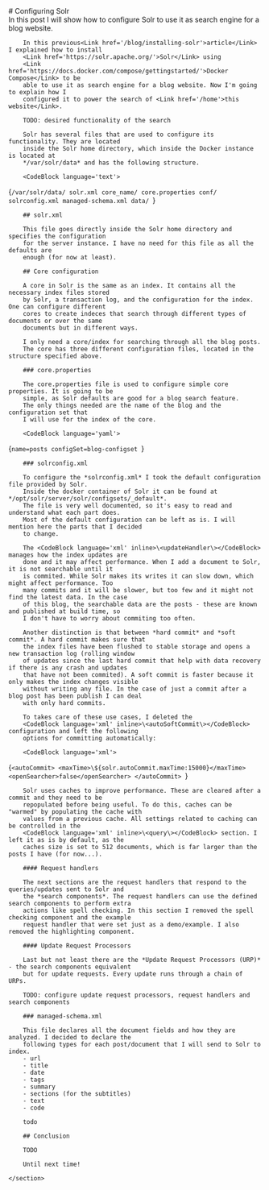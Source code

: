 <div>
    <section id='post-intro'>
        # Configuring Solr
        <PublishDate year={2024} month={10} day={11}/>
        <Tags list={['development', 'solr', 'search']}/>
        <Summary>
            In this post I will show how to configure 
            <Link href='https://solr.apache.org/'>Solr</Link> to use it as search engine for a blog
            website.
        </Summary>
        <ContentTable/>
    </section>
    <section id='post-content'>

        In this previous<Link href='/blog/installing-solr'>article</Link> I explained how to install 
        <Link href='https://solr.apache.org/'>Solr</Link> using 
        <Link href='https://docs.docker.com/compose/gettingstarted/'>Docker Compose</Link> to be 
        able to use it as search engine for a blog website. Now I'm going to explain how I 
        configured it to power the search of <Link href='/home'>this website</Link>.

        TODO: desired functionality of the search

        Solr has several files that are used to configure its functionality. They are located 
        inside the Solr home directory, which inside the Docker instance is located at 
        */var/solr/data* and has the following structure.

        <CodeBlock language='text'>
{`/var/solr/data/
    solr.xml
    core_name/
        core.properties
        conf/
            solrconfig.xml
            managed-schema.xml
        data/
`}
        </CodeBlock>

        ## solr.xml

        This file goes directly inside the Solr home directory and specifies the configuration 
        for the server instance. I have no need for this file as all the defaults are 
        enough (for now at least).

        ## Core configuration

        A core in Solr is the same as an index. It contains all the necessary index files stored 
        by Solr, a transaction log, and the configuration for the index. One can configure different 
        cores to create indeces that search through different types of documents or over the same 
        documents but in different ways.
        
        I only need a core/index for searching through all the blog posts. 
        The core has three different configuration files, located in the structure specified above.

        ### core.properties

        The core.properties file is used to configure simple core properties. It is going to be 
        simple, as Solr defaults are good for a blog search feature. 
        The only things needed are the name of the blog and the configuration set that 
        I will use for the index of the core.

        <CodeBlock language='yaml'>
{`name=posts
configSet=blog-configset
`}
        </CodeBlock>

        ### solrconfig.xml

        To configure the *solrconfig.xml* I took the default configuration file provided by Solr.
        Inside the docker container of Solr it can be found at */opt/solr/server/solr/configsets/_default*. 
        The file is very well documented, so it's easy to read and understand what each part does. 
        Most of the default configuration can be left as is. I will mention here the parts that I decided 
        to change.

        The <CodeBlock language='xml' inline>\<updateHandler\></CodeBlock> manages how the index updates are 
        done and it may affect performance. When I add a document to Solr, it is not searchable until it 
        is commited. While Solr makes its writes it can slow down, which might affect performance. Too 
        many commits and it will be slower, but too few and it might not find the latest data. In the case 
        of this blog, the searchable data are the posts - these are known and published at build time, so 
        I don't have to worry about commiting too often.
        
        Another distinction is that between *hard commit* and *soft commit*. A hard commit makes sure that 
        the index files have been flushed to stable storage and opens a new transaction log (rolling window 
        of updates since the last hard commit that help with data recovery if there is any crash and updates 
        that have not been commited). A soft commit is faster because it only makes the index changes visible 
        without writing any file. In the case of just a commit after a blog post has been publish I can deal 
        with only hard commits.
        
        To takes care of these use cases, I deleted the 
        <CodeBlock language='xml' inline>\<autoSoftCommit\></CodeBlock> configuration and left the following 
        options for committing automatically:

        <CodeBlock language='xml'>
{`<autoCommit>
    <maxTime>\${solr.autoCommit.maxTime:15000}</maxTime>
    <openSearcher>false</openSearcher>
</autoCommit>
`}
        </CodeBlock>

        Solr uses caches to improve performance. These are cleared after a commit and they need to be 
        repopulated before being useful. To do this, caches can be "warmed" by populating the cache with 
        values from a previous cache. All settings related to caching can be controlled in the 
        <CodeBlock language='xml' inline>\<query\></CodeBlock> section. I left it as is by default, as the 
        caches size is set to 512 documents, which is far larger than the posts I have (for now...).

        #### Request handlers

        The next sections are the request handlers that respond to the queries/updates sent to Solr and 
        the *search components*. The request handlers can use the defined search components to perform extra 
        actions like spell checking. In this section I removed the spell checking component and the example 
        request handler that were set just as a demo/example. I also removed the highlighting component.

        #### Update Request Processors

        Last but not least there are the *Update Request Processors (URP)* - the search components equivalent 
        but for update requests. Every update runs through a chain of URPs.

        TODO: configure update request processors, request handlers and search components

        ### managed-schema.xml

        This file declares all the document fields and how they are analyzed. I decided to declare the 
        following types for each post/document that I will send to Solr to index.
        - url
        - title
        - date
        - tags
        - summary
        - sections (for the subtitles)
        - text
        - code

        todo

        ## Conclusion

        TODO

        Until next time!

    </section>
</div>